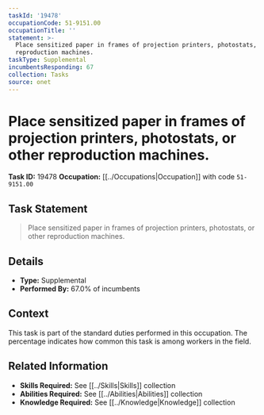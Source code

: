 ```yaml
---
taskId: '19478'
occupationCode: 51-9151.00
occupationTitle: ''
statement: >-
  Place sensitized paper in frames of projection printers, photostats, or other
  reproduction machines.
taskType: Supplemental
incumbentsResponding: 67
collection: Tasks
source: onet
---
```

# Place sensitized paper in frames of projection printers, photostats, or other reproduction machines.

**Task ID:** 19478
**Occupation:** [[../Occupations|Occupation]] with code `51-9151.00`

## Task Statement

> Place sensitized paper in frames of projection printers, photostats, or other reproduction machines.

## Details

- **Type:** Supplemental
- **Performed By:** 67.0% of incumbents

## Context

This task is part of the standard duties performed in this occupation. The percentage indicates how common this task is among workers in the field.

## Related Information

- **Skills Required:** See [[../Skills|Skills]] collection
- **Abilities Required:** See [[../Abilities|Abilities]] collection
- **Knowledge Required:** See [[../Knowledge|Knowledge]] collection
